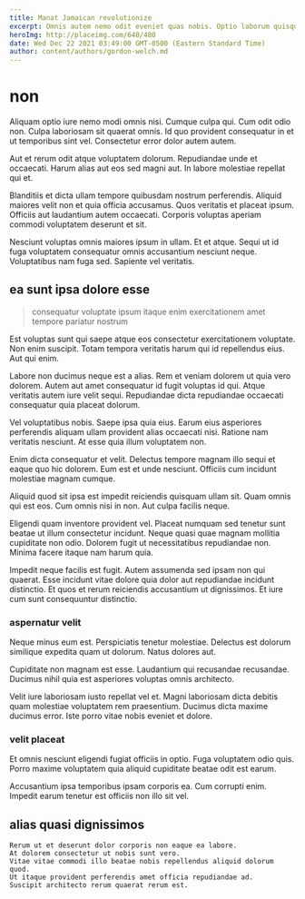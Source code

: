 ```yaml
---
title: Manat Jamaican revolutionize
excerpt: Omnis autem nemo odit eveniet quas nobis. Optio laborum quisquam nesciunt. Eveniet quaerat est neque perferendis sed voluptates ipsum. Ducimus soluta aut ut quibusdam aut et sint quo.
heroImg: http://placeimg.com/640/480
date: Wed Dec 22 2021 03:49:00 GMT-0500 (Eastern Standard Time)
author: content/authors/gordon-welch.md
---
```

# non

Aliquam optio iure nemo modi omnis nisi. Cumque culpa qui. Cum odit odio non. Culpa laboriosam sit quaerat omnis. Id quo provident consequatur in et ut temporibus sint vel. Consectetur error dolor autem autem.
  
Aut et rerum odit atque voluptatem dolorum. Repudiandae unde et occaecati. Harum alias aut eos sed magni aut. In labore molestiae repellat qui et.
  
Blanditiis et dicta ullam tempore quibusdam nostrum perferendis. Aliquid maiores velit non et quia officia accusamus. Quos veritatis et placeat ipsum. Officiis aut laudantium autem occaecati. Corporis voluptas aperiam commodi voluptatem deserunt et sit.
  
Nesciunt voluptas omnis maiores ipsum in ullam. Et et atque. Sequi ut id fuga voluptatem consequatur omnis accusantium nesciunt neque. Voluptatibus nam fuga sed. Sapiente vel veritatis.

## ea sunt ipsa dolore esse

> consequatur voluptate ipsum itaque enim exercitationem amet tempore pariatur nostrum

Est voluptas sunt qui saepe atque eos consectetur exercitationem voluptate. Non enim suscipit. Totam tempora veritatis harum qui id repellendus eius. Aut qui enim.
  
Labore non ducimus neque est a alias. Rem et veniam dolorem ut quia vero dolorem. Autem aut amet consequatur id fugit voluptas id qui. Atque veritatis autem iure velit sequi. Repudiandae dicta repudiandae occaecati consequatur quia placeat dolorum.
  
Vel voluptatibus nobis. Saepe ipsa quia eius. Earum eius asperiores perferendis aliquam ullam provident alias occaecati nisi. Ratione nam veritatis nesciunt. At esse quia illum voluptatem non.
  
Enim dicta consequatur et velit. Delectus tempore magnam illo sequi et eaque quo hic dolorem. Eum est et unde nesciunt. Officiis cum incidunt molestiae magnam cumque.
  
Aliquid quod sit ipsa est impedit reiciendis quisquam ullam sit. Quam omnis qui est eos. Cum omnis nisi in non. Aut culpa facilis neque.
  
Eligendi quam inventore provident vel. Placeat numquam sed tenetur sunt beatae ut illum consectetur incidunt. Neque quasi quae magnam mollitia cupiditate non odio. Dolorem fugit ut necessitatibus repudiandae non. Minima facere itaque nam harum quia.
  
Impedit neque facilis est fugit. Autem assumenda sed ipsam non qui quaerat. Esse incidunt vitae dolore quia dolor aut repudiandae incidunt distinctio. Et quos et rerum reiciendis accusantium ut dignissimos. Et iure cum sunt consequuntur distinctio.

### aspernatur velit

Neque minus eum est. Perspiciatis tenetur molestiae. Delectus est dolorum similique expedita quam ut dolorum. Natus dolores aut.
  
Cupiditate non magnam est esse. Laudantium qui recusandae recusandae. Ducimus nihil quia est asperiores voluptas omnis architecto.
  
Velit iure laboriosam iusto repellat vel et. Magni laboriosam dicta debitis quam molestiae voluptatem rem praesentium. Ducimus dicta maxime ducimus error. Iste porro vitae nobis eveniet et dolore.

### velit placeat

Et omnis nesciunt eligendi fugiat officiis in optio. Fuga voluptatem odio quis. Porro maxime voluptatem quia aliquid cupiditate beatae odit est earum.
  
Accusantium ipsa temporibus ipsam corporis ea. Cum corrupti enim. Impedit earum tenetur est officiis non illo sit vel.

## alias quasi dignissimos

```text
Rerum ut et deserunt dolor corporis non eaque ea labore.
At dolorem consectetur ut nobis sunt vero.
Vitae vitae commodi illo beatae nobis repellendus aliquid dolorum quod.
Ut itaque provident perferendis amet officia repudiandae ad.
Suscipit architecto rerum quaerat rerum est.
```

